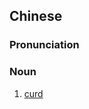 ==Chinese==
{{zh-forms}}

===Pronunciation===
{{zh-pron
|m=níngrǔ
|cat=n
}}

===Noun===
{{zh-noun}}

# [[curd]] {{gloss|part of milk that coagulates}}